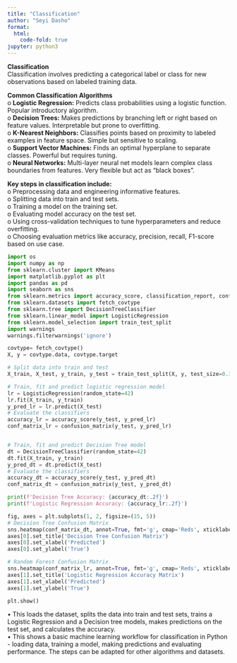 ```yaml
---
title: "Classification"
author: "Seyi Dasho"
format:
  html:
    code-fold: true
jupyter: python3
---
```


**Classification**<br>
Classification involves predicting a categorical label or class for new observations based on labeled training data.

**Common Classification Algorithms** <br>
o	**Logistic Regression:** Predicts class probabilities using a logistic function. Popular introductory algorithm.<br>
o	**Decision Trees:** Makes predictions by branching left or right based on feature values. Interpretable but prone to overfitting.<br>
o	**K-Nearest Neighbors:** Classifies points based on proximity to labeled examples in feature space. Simple but sensitive to scaling.<br>
o	**Support Vector Machines:** Finds an optimal hyperplane to separate classes. Powerful but requires tuning.<br>
o	**Neural Networks:** Multi-layer neural net models learn complex class boundaries from features. Very flexible but act as "black boxes".

**Key steps in classification include:**<br> 
o	Preprocessing data and engineering informative features.<br> 
o	Splitting data into train and test sets.<br> 
o	Training a model on the training set.<br> 
o	Evaluating model accuracy on the test set.<br> 
o	Using cross-validation techniques to tune hyperparameters and reduce overfitting.<br> 
o	Choosing evaluation metrics like accuracy, precision, recall, F1-score based on use case.

```python
import os
import numpy as np
from sklearn.cluster import KMeans
import matplotlib.pyplot as plt
import pandas as pd
import seaborn as sns
from sklearn.metrics import accuracy_score, classification_report, confusion_matrix
from sklearn.datasets import fetch_covtype
from sklearn.tree import DecisionTreeClassifier
from sklearn.linear_model import LogisticRegression
from sklearn.model_selection import train_test_split
import warnings
warnings.filterwarnings('ignore')

covtype= fetch_covtype() 
X, y = covtype.data, covtype.target

# Split data into train and test
X_train, X_test, y_train, y_test = train_test_split(X, y, test_size=0.3, random_state=42)

# Train, fit and predict logistic regression model
lr = LogisticRegression(random_state=42)
lr.fit(X_train, y_train)
y_pred_lr = lr.predict(X_test)
# Evaluate the classifiers
accuracy_lr = accuracy_score(y_test, y_pred_lr)
conf_matrix_lr = confusion_matrix(y_test, y_pred_lr)


# Train, fit and predict Decision Tree model
dt = DecisionTreeClassifier(random_state=42)
dt.fit(X_train, y_train)
y_pred_dt = dt.predict(X_test)
# Evaluate the classifiers
accuracy_dt = accuracy_score(y_test, y_pred_dt)
conf_matrix_dt = confusion_matrix(y_test, y_pred_dt)

print(f'Decision Tree Accuracy: {accuracy_dt:.2f}')
print(f'Logistic Regression Accuracy: {accuracy_lr:.2f}')

fig, axes = plt.subplots(1, 2, figsize=(15, 5))
# Decision Tree Confusion Matrix
sns.heatmap(conf_matrix_dt, annot=True, fmt='g', cmap='Reds', xticklabels=covtype.target_names, yticklabels=covtype.target_names, ax=axes[0])
axes[0].set_title('Decision Tree Confusion Matrix')
axes[0].set_xlabel('Predicted')
axes[0].set_ylabel('True')

# Random Forest Confusion Matrix
sns.heatmap(conf_matrix_lr, annot=True, fmt='g', cmap='Reds', xticklabels=covtype.target_names, yticklabels=covtype.target_names, ax=axes[1])
axes[1].set_title('Logistic Regression Accuracy Matrix')
axes[1].set_xlabel('Predicted')
axes[1].set_ylabel('True')

plt.show()
```

•	This loads the dataset, splits the data into train and test sets, trains a Logistic Regression and a Decision tree models, makes predictions on the test set, and calculates the accuracy.<br>
•	This shows a basic machine learning workflow for classification in Python - loading data, training a model, making predictions and evaluating performance. The steps can be adapted for other algorithms and datasets.


